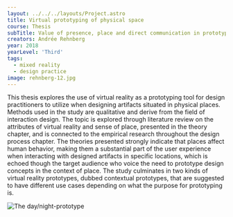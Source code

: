 ---
layout: ../../../layouts/Project.astro
title: Virtual prototyping of physical space
course: Thesis
subTitle: Value of presence, place and direct communication in prototyping
creators: Andrée Rehnberg
year: 2018
yearLevel: 'Third'
tags:
  - mixed reality
  - design practice
image: rehnberg-12.jpg
---

This thesis explores the use of virtual reality as a prototyping tool for design practitioners to utilize when designing artifacts situated in physical places. Methods used in the study are qualitative and derive from the field of interaction design. The topic is explored through literature review on the attributes of virtual reality and sense of place, presented in the theory chapter, and is connected to the empirical research throughout the design process chapter. The theories presented strongly indicate that places affect human behavior, making them a substantial part of the user experience when interacting with designed artifacts in specific locations, which is echoed though the target audience who voice the need to prototype design concepts in the context of place. The study culminates in two kinds of virtual reality prototypes, dubbed contextual prototypes, that are suggested to have different use cases depending on what the purpose for prototyping is.


![The day/night-prototype](rehnberg-12.jpg 'The day/night-prototype')
